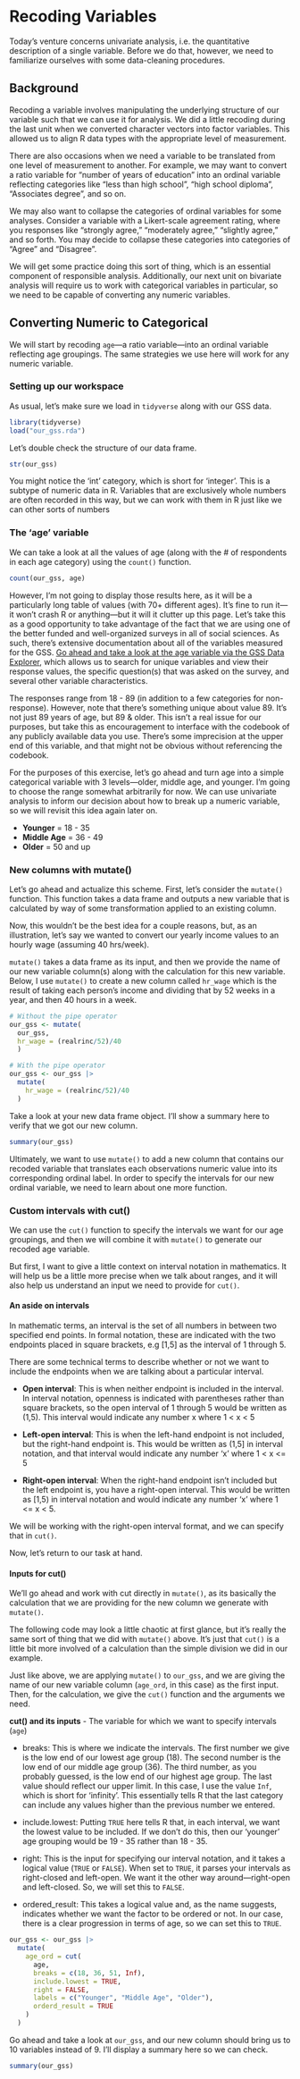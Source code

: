 # Recoding Variables

Today's venture concerns univariate analysis, i.e. the quantitative description of a single variable. Before we do that, however, we need to familiarize ourselves with some data-cleaning procedures. 

## Background
Recoding a variable involves manipulating the underlying structure of our variable such that we can use it for analysis. We did a little recoding during the last unit when we converted character vectors into factor variables. This allowed us to align R data types with the appropriate level of measurement.

There are also occasions when we need a variable to be translated from one level of measurement to another. For example, we may want to convert a ratio variable for "number of years of education" into an ordinal variable reflecting categories like "less than high school", "high school diploma", "Associates degree", and so on. 

We may also want to collapse the categories of ordinal variables for some analyses. Consider a variable with a Likert-scale agreement rating, where you responses like "strongly agree," "moderately agree," "slightly agree," and so forth. You may decide to collapse these categories into categories of "Agree" and "Disagree". 

We will get some practice doing this sort of thing, which is an essential component of responsible analysis. Additionally, our next unit on bivariate analysis will require us to work with categorical variables in particular, so we need to be capable of converting any numeric variables.

## Converting Numeric to Categorical
We will start by recoding `age`---a ratio variable---into an ordinal variable reflecting age groupings. The same strategies we use here will work for any numeric variable. 

### Setting up our workspace

As usual, let's make sure we load in `tidyverse` along with our GSS data.
```r
library(tidyverse)
load("our_gss.rda")
```

Let's double check the structure of our data frame.
```r
str(our_gss)
```
::: {.callout-note}
You might notice the 'int' category, which is short for 'integer'. This is a subtype of numeric data in R. Variables that are exclusively whole numbers are often recorded in this way, but we can work with them in R just like we can other sorts of numbers
:::

### The 'age' variable

We can take a look at all the values of age (along with the # of respondents in each age category) using the `count()` function. 
```r
count(our_gss, age)
```
However, I'm not going to display those results here, as it will be a particularly long table of values (with 70+ different ages). It's fine to run it---it won't crash R or anything---but it will it clutter up this page. Let's take this as a good opportunity to take advantage of the fact that we are using one of the better funded and well-organized surveys in all of social sciences. As such, there's extensive documentation about all of the variables measured for the GSS. [Go ahead and take a look at the age variable via the GSS Data Explorer](https://gssdataexplorer.norc.org/variables/53/vshow), which allows us to search for unique variables and view their response values, the specific question(s) that was asked on the survey, and several other variable characteristics. 

The responses range from 18 - 89 (in addition to a few categories for non-response). However, note that there's something unique about value 89. It's not just 89 years of age, but 89 & older. This isn't a real issue for our purposes, but take this as encouragement to interface with the codebook of any publicly available data you use. There's some imprecision at the upper end of this variable, and that might not be obvious without referencing the codebook.

For the purposes of this exercise, let's go ahead and turn age into a simple categorical variable with 3 levels---older, middle age, and younger. I'm going to choose the range somewhat arbitrarily for now. We can use univariate analysis to inform our decision about how to break up a numeric variable, so we will revisit this idea again later on.

-   **Younger** = 18 - 35
-   **Middle Age** = 36 - 49
-   **Older** = 50 and up

### New columns with mutate()
Let's go ahead and actualize this scheme. First, let's consider the `mutate()` function. This function takes a data frame and outputs a new variable that is calculated by way of some transformation applied to an existing column. 

Now, this wouldn't be the best idea for a couple reasons, but, as an illustration, let's say we wanted to convert our yearly income values to an hourly wage (assuming 40 hrs/week).

`mutate()` takes a data frame as its input, and then we provide the name of our new variable column(s) along with the calculation for this new variable. Below, I use `mutate()` to create a new column called `hr_wage` which is the result of taking each person's income and dividing that by 52 weeks in a year, and then 40 hours in a week. 

```r
# Without the pipe operator
our_gss <- mutate(
  our_gss,
  hr_wage = (realrinc/52)/40
  )
```
```r
# With the pipe operator
our_gss <- our_gss |>
  mutate(
    hr_wage = (realrinc/52)/40
  )
```

Take a look at your new data frame object. I'll show a summary here to verify that we got our new column.

```r
summary(our_gss)
```

Ultimately, we want to use `mutate()` to add a new column that contains our recoded variable that translates each observations numeric value into its corresponding ordinal label. In order to specify the intervals for our new ordinal variable, we need to learn about one more function.

### Custom intervals with cut()

We can use the `cut()` function to specify the intervals we want for our age groupings, and then we will combine it with `mutate()` to generate our recoded age variable.

But first, I want to give a little context on interval notation in mathematics. It will help us be a little more precise when we talk about ranges, and it will also help us understand an input we need to provide for `cut()`.

#### An aside on intervals
In mathematic terms, an interval is the set of all numbers in between two specified end points. In formal notation, these are indicated with the two endpoints placed in square brackets, e.g [1,5] as the interval of 1 through 5. 

There are some technical terms to describe whether or not we want to include the endpoints when we are talking about a particular interval.

- **Open interval**: This is when neither endpoint is included in the interval. In interval notation, openness is indicated with parentheses rather than square brackets, so the open interval of 1 through 5 would be written as (1,5). This interval would indicate any number x where 1 < x < 5

- **Left-open interval**: This is when the left-hand endpoint is not included, but the right-hand endpoint is. This would be written as (1,5] in interval notation, and that interval would indicate any number 'x' where 1 < x <= 5

- **Right-open interval**: When the right-hand endpoint isn't included but the left endpoint is, you have a right-open interval. This would be written as [1,5) in interval notation and would indicate any number 'x' where 1 <= x < 5. 

We will be working with the right-open interval format, and we can specify that in `cut()`.

Now, let's return to our task at hand.

#### Inputs for cut()
We'll go ahead and work with cut directly in `mutate()`, as its basically the calculation that we are providing for the new column we generate with `mutate()`. 

The following code may look a little chaotic at first glance, but it's really the same sort of thing that we did with `mutate()` above. It's just that `cut()` is a little bit more involved of a calculation than the simple division we did in our example. 

Just like above, we are applying `mutate()` to `our_gss`, and we are giving the name of our new variable column (`age_ord`, in this case) as the first input. Then, for the calculation, we give the `cut()` function and the arguments we need.

**cut() and its inputs**
-   The variable for which we want to specify intervals (`age`)

-   breaks: This is where we indicate the intervals. The first number we give is the low end of our lowest age group (18). The second number is the low end of our middle age group (36). The third number, as you probably guessed, is the low end of our highest age group. The last value should reflect our upper limit. In this case, I use the value `Inf`, which is short for 'infinity'. This essentially tells R that the last category can include any values higher than the previous number we entered. 

-   include.lowest: Putting `TRUE` here tells R that, in each interval, we want the lowest value to be included. If we don't do this, then our 'younger' age grouping would be 19 - 35 rather than 18 - 35. 

-   right: This is the input for specifying our interval notation, and it takes a logical value (`TRUE` or `FALSE`). When set to `TRUE`, it parses your intervals as right-closed and left-open. We want it the other way around---right-open and left-closed. So, we will set this to `FALSE`. 

-   ordered_result: This takes a logical value and, as the name suggests, indicates whether we want the factor to be ordered or not. In our case, there is a clear progression in terms of age, so we can set this to `TRUE`.


```r
our_gss <- our_gss |>
  mutate(
    age_ord = cut(
      age,
      breaks = c(18, 36, 51, Inf),
      include.lowest = TRUE,
      right = FALSE,
      labels = c("Younger", "Middle Age", "Older"),
      orderd_result = TRUE
    )
  )
```

Go ahead and take a look at `our_gss`, and our new column should bring us to 10 variables instead of 9. I'll display a summary here so we can check.

```r
summary(our_gss)
```









